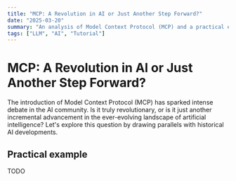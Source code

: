 ```yaml
---
title: "MCP: A Revolution in AI or Just Another Step Forward?"
date: "2025-03-20"
summary: "An analysis of Model Context Protocol (MCP) and a practical example - worth exploring or not?"
tags: ["LLM", "AI", "Tutorial"]
---
```


# MCP: A Revolution in AI or Just Another Step Forward?

The introduction of Model Context Protocol (MCP) has sparked intense debate in the AI community. Is it truly revolutionary, or is it just another incremental advancement in the ever-evolving landscape of artificial intelligence? Let's explore this question by drawing parallels with historical AI developments.

## Practical example

TODO
